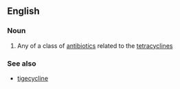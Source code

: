 ==English==

===Noun===
{{wikipedia}}
{{en-noun}}

# {{context|medicine|lang=en}} Any of a class of [[antibiotic]]s related to the [[tetracycline]]s

===See also===
*[[tigecycline]]